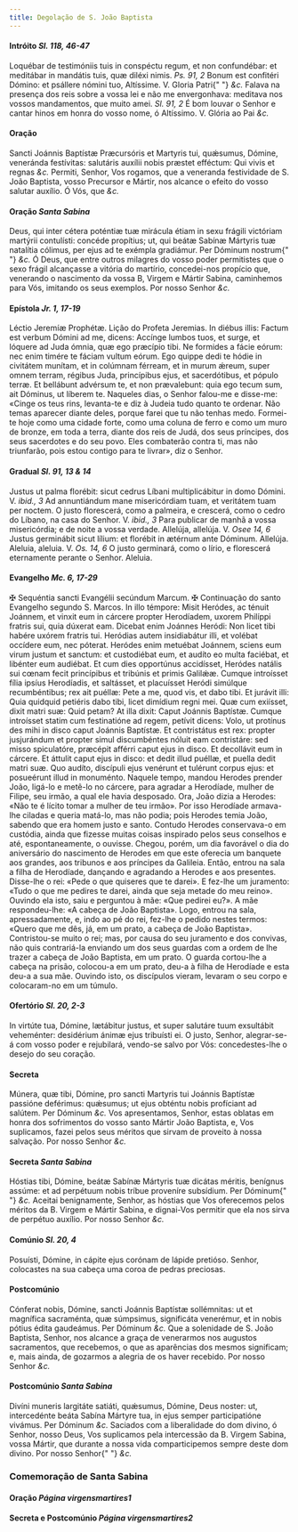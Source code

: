 ```yaml
---
title: Degolação de S. João Baptista
---
```


#### Intróito <em>Sl. 118, 46-47</em>

<div class="grid grid-cols-2 gap-5">
  <span class="text-justify">
    Loquébar de testimóniis tuis in conspéctu regum, et non confundébar: et
    meditábar in mandátis tuis, quæ diléxi nimis. <em>Ps. 91, 2</em> Bonum est
    confitéri Dómino: et psállere nómini tuo, Altíssime. V. Gloria Patri{" "}
    <em>&c.</em>
  </span>
  <span class="text-justify">
    Falava na presença dos reis sobre a vossa lei e não me envergonhava:
    meditava nos vossos mandamentos, que muito amei. <em>Sl. 91, 2</em> É bom
    louvar o Senhor e cantar hinos em honra do vosso nome, ó Altíssimo. V.
    Glória ao Pai <em>&c.</em>
  </span>
</div>

#### Oração

<div class="grid grid-cols-2 gap-5">
  <span class="text-justify">
    Sancti Joánnis Baptístæ Præcursóris et Martyris tui, quǽsumus, Dómine,
    veneránda festívitas: salutáris auxílii nobis præstet efféctum: Qui vivis et
    regnas <em>&c.</em>
  </span>
  <span class="text-justify">
    Permiti, Senhor, Vos rogamos, que a veneranda festividade de S. João
    Baptista, vosso Precursor e Mártir, nos alcance o efeito do vosso salutar
    auxílio. Ó Vós, que <em>&c.</em>
  </span>
</div>

#### Oração <em>Santa Sabina</em>

<div class="grid grid-cols-2 gap-5">
  <span class="text-justify">
    Deus, qui inter cétera poténtiæ tuæ mirácula étiam in sexu frágili victóriam
    martýrii contulísti: concéde propítius; ut, qui beátæ Sabínæ Mártyris tuæ
    natalítia cólimus, per ejus ad te exémpla gradiámur. Per Dóminum nostrum{" "}
    <em>&c.</em>
  </span>
  <span class="text-justify">
    Ó Deus, que entre outros milagres do vosso poder permitistes que o sexo
    frágil alcançasse a vitória do martírio, concedei-nos propício que,
    venerando o nascimento da vossa B, Virgem e Mártir Sabina, caminhemos para
    Vós, imitando os seus exemplos. Por nosso Senhor <em>&c.</em>
  </span>
</div>

#### Epístola <em>Jr. 1, 17-19</em>

<div class="grid grid-cols-2 gap-5">
  <span class="text-justify">Léctio Jeremíæ Prophétæ.</span>
  <span class="text-justify">Lição do Profeta Jeremias.</span>
  <span class="text-justify">
    In diébus illis: Factum est verbum Dómini ad me, dicens: Accínge lumbos
    tuos, et surge, et lóquere ad Juda ómnia, quæ ego præcípio tibi. Ne formides
    a fácie eórum: nec enim timére te fáciam vultum eórum. Ego quippe dedi te
    hódie in civitátem munítam, et in colúmnam férream, et in murum ǽreum, super
    omnem terram, régibus Juda, princípibus ejus, et sacerdótibus, et pópulo
    terræ. Et bellábunt advérsum te, et non prævalebunt: quia ego tecum sum, ait
    Dóminus, ut líberem te.
  </span>
  <span class="text-justify">
    Naqueles dias, o Senhor falou-me e disse-me: «Cinge os teus rins, levanta-te
    e diz à Judeia tudo quanto te ordenar. Não temas aparecer diante deles,
    porque farei que tu não tenhas medo. Formei-te hoje como uma cidade forte,
    como uma coluna de ferro e como um muro de bronze, em toda a terra, diante
    dos reis de Judá, dos seus príncipes, dos seus sacerdotes e do seu povo.
    Eles combaterão contra ti, mas não triunfarão, pois estou contigo para te
    livrar», diz o Senhor.
  </span>
</div>

#### Gradual <em>Sl. 91, 13 & 14</em>

<div class="grid grid-cols-2 gap-5">
  <span class="text-justify">
    Justus ut palma florébit: sicut cedrus Líbani multiplicábitur in domo
    Dómini. V. <em>ibid., 3</em> Ad annuntiándum mane misericórdiam tuam, et
    veritátem tuam per noctem.
  </span>
  <span class="text-justify">
    O justo florescerá, como a palmeira, e crescerá, como o cedro do Líbano, na
    casa do Senhor. V. <em>ibid., 3</em> Para publicar de manhã a vossa
    misericórdia; e de noite a vossa verdade.
  </span>
  <span class="text-justify">
    Allelúja, allelúja. V. <em>Osee 14, 6</em> Justus germinábit sicut lílium:
    et florébit in ætérnum ante Dóminum. Allelúja.
  </span>
  <span class="text-justify">
    Aleluia, aleluia. V. <em>Os. 14, 6</em> O justo germinará, como o lírio, e
    florescerá eternamente perante o Senhor. Aleluia.
  </span>
</div>

#### Evangelho <em>Mc. 6, 17-29</em>

<div class="grid grid-cols-2 gap-5">
  <span class="text-justify">
    <span class="text-red-500">&#10016;</span> Sequéntia sancti Evangélii
    secúndum Marcum.
  </span>
  <span class="text-justify">
    <span class="text-red-500">&#10016;</span> Continuação do santo Evangelho
    segundo S. Marcos.
  </span>
  <span class="text-justify">
    In illo témpore: Misit Heródes, ac ténuit Joánnem, et vinxit eum in cárcere
    propter Herodíadem, uxorem Philíppi fratris sui, quia dúxerat eam. Dicebat
    enim Joánnes Heródi: Non licet tibi habére uxórem fratris tui. Heródias
    autem insidiabátur illi, et volébat occídere eum, nec póterat. Heródes enim
    metuébat Joánnem, sciens eum virum justum et sanctum: et custodiébat eum, et
    audíto eo multa faciébat, et libénter eum audiébat. Et cum dies opportúnus
    accidísset, Heródes natális sui cœnam fecit princípibus et tribúnis et
    primis Galilǽæ. Cumque introísset fília ipsíus Herodíadis, et saltásset, et
    placuísset Heródi simúlque recumbéntibus; rex ait puéllæ: Pete a me, quod
    vis, et dabo tibi. Et jurávit illi: Quia quidquid petiéris dabo tibi, licet
    dimídium regni mei. Quæ cum exiísset, dixit matri suæ: Quid petam? At illa
    dixit: Caput Joánnis Baptístæ. Cumque introísset statim cum festinatióne ad
    regem, petívit dicens: Volo, ut protínus des mihi in disco caput Joánnis
    Baptístæ. Et contristátus est rex: propter jusjurándum et propter simul
    discumbéntes nóluit eam contristáre: sed misso spiculatóre, præcépit afférri
    caput ejus in disco. Et decollávit eum in cárcere. Et áttulit caput ejus in
    disco: et dedit illud puéllæ, et puella dedit matri suæ. Quo audíto,
    discípuli ejus venérunt et tulérunt corpus ejus: et posueérunt illud in
    monuménto.
  </span>
  <span class="text-justify">
    Naquele tempo, mandou Herodes prender João, ligá-lo e metê-lo no cárcere,
    para agradar a Herodíade, mulher de Filipe, seu irmão, a qual ele havia
    desposado. Ora, João dizia a Herodes: «Não te é lícito tomar a mulher de teu
    irmão». Por isso Herodíade armava-lhe ciladas e queria matá-lo, mas não
    podia; pois Herodes temia João, sabendo que era homem justo e santo. Contudo
    Herodes conservava-o em custódia, ainda que fizesse muitas coisas inspirado
    pelos seus conselhos e até, espontaneamente, o ouvisse. Chegou, porém, um
    dia favorável o dia do aniversário do nascimento de Herodes em que este
    oferecia um banquete aos grandes, aos tribunos e aos príncipes da Galileia.
    Então, entrou na sala a filha de Herodíade, dançando e agradando a Herodes e
    aos presentes. Disse-lhe o rei: «Pede o que quiseres que te darei». E
    fez-lhe um juramento: «Tudo o que me pedires te darei, ainda que seja metade
    do meu reino». Ouvindo ela isto, saiu e perguntou à mãe: «Que pedirei eu?».
    A mãe respondeu-lhe: «A cabeça de João Baptista». Logo, entrou na sala,
    apressadamente, e, indo ao pé do rei, fez-lhe o pedido nestes termos: «Quero
    que me dês, já, em um prato, a cabeça de João Baptista». Contristou-se muito
    o rei; mas, por causa do seu juramento e dos convivas, não quis contrariá-la
    enviando um dos seus guardas com a ordem de lhe trazer a cabeça de João
    Baptista, em um prato. O guarda cortou-lhe a cabeça na prisão, colocou-a em
    um prato, deu-a à filha de Herodíade e esta deu-a a sua mãe. Ouvindo isto,
    os discípulos vieram, levaram o seu corpo e colocaram-no em um túmulo.
  </span>
</div>

#### Ofertório <em>Sl. 20, 2-3</em>

<div class="grid grid-cols-2 gap-5">
  <span class="text-justify">
    In virtúte tua, Dómine, lætábitur justus, et super salutáre tuum exsultábit
    veheménter: desidérium ánimæ ejus tribuísti ei.
  </span>
  <span class="text-justify">
    O justo, Senhor, alegrar-se-á com vosso poder e rejubilará, vendo-se salvo
    por Vós: concedestes-lhe o desejo do seu coração.
  </span>
</div>

#### Secreta

<div class="grid grid-cols-2 gap-5">
  <span class="text-justify">
    Múnera, quæ tibi, Dómine, pro sancti Martyris tui Joánnis Baptístæ passióne
    deférimus: quǽsumus; ut ejus obténtu nobis profíciant ad salútem. Per
    Dóminum <em>&c.</em>
  </span>
  <span class="text-justify">
    Vos apresentamos, Senhor, estas oblatas em honra dos sofrimentos do vosso
    santo Mártir João Baptista, e, Vos suplicamos, fazei pelos seus méritos que
    sirvam de proveito à nossa salvação. Por nosso Senhor <em>&c.</em>
  </span>
</div>

#### Secreta <em>Santa Sabina</em>

<div class="grid grid-cols-2 gap-5">
  <span class="text-justify">
    Hóstias tibi, Dómine, beátæ Sabínæ Mártyris tuæ dicátas méritis, benígnus
    assúme: et ad perpétuum nobis tríbue proveníre subsídium. Per Dóminum{" "}
    <em>&c.</em>
  </span>
  <span class="text-justify">
    Aceitai benignamente, Senhor, as hóstias que Vos oferecemos pelos méritos da
    B. Virgem e Mártir Sabina, e dignai-Vos permitir que ela nos sirva de
    perpétuo auxílio. Por nosso Senhor <em>&c.</em>
  </span>
</div>

#### Comúnio <em>Sl. 20, 4</em>

<div class="grid grid-cols-2 gap-5">
  <span class="text-justify">
    Posuísti, Dómine, in cápite ejus corónam de lápide pretióso.
  </span>
  <span class="text-justify">
    Senhor, colocastes na sua cabeça uma coroa de pedras preciosas.
  </span>
</div>

#### Postcomúnio

<div class="grid grid-cols-2 gap-5">
  <span class="text-justify">
    Cónferat nobis, Dómine, sancti Joánnis Baptístæ sollémnitas: ut et magnífica
    sacraménta, quæ súmpsimus, significáta venerémur, et in nobis pótius édita
    gaudeámus. Per Dóminum <em>&c.</em>
  </span>
  <span class="text-justify">
    Que a solenidade de S. João Baptista, Senhor, nos alcance a graça de
    venerarmos nos augustos sacramentos, que recebemos, o que as aparências dos
    mesmos significam; e, mais ainda, de gozarmos a alegria de os haver
    recebido. Por nosso Senhor <em>&c.</em>
  </span>
</div>

#### Postcomúnio <em>Santa Sabina</em>

<div class="grid grid-cols-2 gap-5">
  <span class="text-justify">
    Divíni muneris largitáte satiáti, quǽsumus, Dómine, Deus noster: ut,
    intercedénte beáta Sabína Mártyre tua, in ejus semper participatióne
    vivámus. Per Dóminum <em>&c.</em>
  </span>
  <span class="text-justify">
    Saciados com a liberalidade do dom divino, ó Senhor, nosso Deus, Vos
    suplicamos pela intercessão da B. Virgem Sabina, vossa Mártir, que durante a
    nossa vida comparticipemos sempre deste dom divino. Por nosso Senhor{" "}
    <em>&c.</em>
  </span>
</div>

<h3 class="text-center">Comemoração de Santa Sabina</h3>

#### Oração <em>Página virgensmartires1</em>

#### Secreta e Postcomúnio <em>Página virgensmartires2</em>
